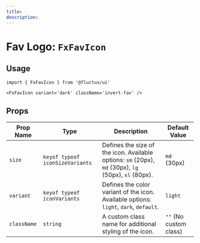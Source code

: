 ```yaml
---
title:
description:
---
```


# Fav Logo: `FxFavIcon`

## Usage

```tsx
import { FxFavIcon } from '@fluctux/ui'

<FxFavIcon variant='dark' className='invert-fav' />
```

## Props

| Prop Name  | Type                                | Description                                                                                                                                         | Default Value  |
|------------|-------------------------------------|-----------------------------------------------------------------------------------------------------------------------------------------------------|----------------|
| `size`     | `keyof typeof iconSizeVariants`     | Defines the size of the icon. Available options: `sm` (20px), `md` (30px), `lg` (50px), `xl` (80px).                                                 | `md` (30px)    |
| `variant`  | `keyof typeof iconVariants`         | Defines the color variant of the icon. Available options: `light`, `dark`, `default`.                                                                | `light`        |
| `className`| `string`                            | A custom class name for additional styling of the icon.                                                                                             | `""` (No custom class)  |